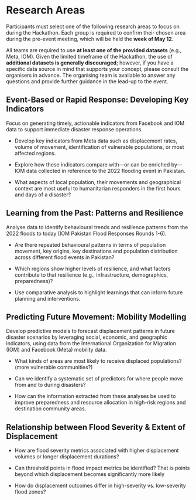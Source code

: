 # Research Areas {.unnumbered}

Participants must select one of the following research areas to focus on during the Hackathon. Each group is required to confirm their chosen area during the pre-event meeting, which will be held the **week of May 12.**

All teams are required to use **at least one of the provided datasets** (e.g., Meta, IOM). Given the limited timeframe of the Hackathon, the use of **additional datasets is generally discouraged**; however, if you have a specific data source in mind that supports your concept, please consult the organisers in advance. The organising team is available to answer any questions and provide further guidance in the lead-up to the event.

## Event-Based or Rapid Response: Developing Key Indicators

Focus on generating timely, actionable indicators from Facebook and IOM data to support immediate disaster response operations.

-   Develop key indicators from Meta data such as displacement rates, volume of movement, identification of vulnerable populations, or most affected regions.

-   Explore how these indicators compare with—or can be enriched by—IOM data collected in reference to the 2022 flooding event in Pakistan.

-   What aspects of local population, their movements and geographical context are most useful to humanitarian responders in the first hours and days of a disaster?

## Learning from the Past: Patterns and Resilience

Analyse data to identify behavioural trends and resilience patterns from the 2022 floods to today (IOM Pakistan Flood Responses Rounds 1-6).

-   Are there repeated behavioural patterns in terms of population movement, key origins, key destinations and population distribution across different flood events in Pakistan?

-   Which regions show higher levels of resilience, and what factors contribute to that resilience (e.g., infrastructure, demographics, preparedness)?

-   Use comparative analysis to highlight learnings that can inform future planning and interventions.

## Predicting Future Movement: Mobility Modelling

Develop predictive models to forecast displacement patterns in future disaster scenarios by leveraging social, economic, and geographic indicators, using data from the International Organization for Migration (IOM) and Facebook (Meta) mobility data.

-   What kinds of areas are most likely to receive displaced populations? (more vulnerable communities?)

-   Can we identify a systematic set of predictors for where people move from and to during disasters?

-   How can the information extracted from these analyses be used to improve preparedness and resource allocation in high-risk regions and destination community areas.

## Relationship between Flood Severity & Extent of Displacement

-   How are flood severity metrics associated with higher displacement volumes or longer displacement durations?

-   Can threshold points in flood impact metrics be identified? That is points beyond which displacement becomes significantly more likely

-   How do displacement outcomes differ in high-severity vs. low-severity flood zones?
